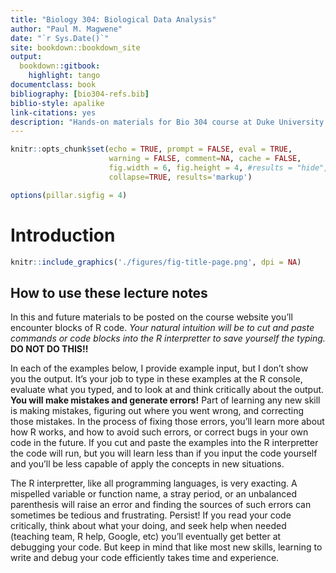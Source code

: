 ```yaml
--- 
title: "Biology 304: Biological Data Analysis"
author: "Paul M. Magwene"
date: "`r Sys.Date()`"
site: bookdown::bookdown_site
output:
  bookdown::gitbook:
    highlight: tango
documentclass: book
bibliography: [bio304-refs.bib]
biblio-style: apalike
link-citations: yes
description: "Hands-on materials for Bio 304 course at Duke University."
---
```


```r
knitr::opts_chunk$set(echo = TRUE, prompt = FALSE, eval = TRUE, 
                      warning = FALSE, comment=NA, cache = FALSE,
                      fig.width = 6, fig.height = 4, #results = "hide",
                      collapse=TRUE, results='markup')

options(pillar.sigfig = 4)
```

# Introduction 

```r
knitr::include_graphics('./figures/fig-title-page.png', dpi = NA)
```



## How to use these lecture notes

In this and future materials to be posted on the course website you'll encounter blocks of R code.  *Your natural intuition will be to cut and paste commands or code blocks into the R interpretter to save yourself the typing.*  **DO NOT DO THIS!!** 

In each of the examples below, I provide example input, but I don't show you the output. It's your job to type in these examples at the R console, evaluate what you typed, and to look at and think critically about the output. **You will make mistakes and generate errors!** Part of learning any new skill is making mistakes, figuring out where you went wrong, and correcting those mistakes.  In the process of fixing those errors, you'll learn more about how R works, and how to avoid such errors, or correct bugs in your own code in the future. If you cut and paste the examples into the R interpretter the code will run, but you will learn less than if you input the code yourself and you'll be less capable of apply the concepts in new situations.   

The R interpretter, like all programming languages, is very exacting.  A mispelled variable or function name, a stray period, or an unbalanced parenthesis will raise an error and finding the sources of such errors can sometimes be tedious and frustrating.  Persist!  If you read your code critically, think about what your doing, and seek help when needed (teaching team, R help, Google, etc) you'll eventually get better at debugging your code.  But keep in mind that like most new skills, learning to write and debug your code efficiently takes time and experience.
